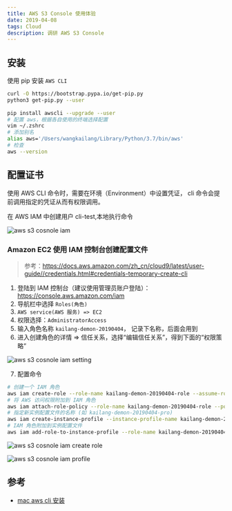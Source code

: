 ```yaml
---
title: AWS S3 Console 使用体验
date: 2019-04-08
tags: Cloud
description: 调研 AWS S3 Console
---
```


## 安装
使用 pip 安装 `AWS CLI`

```bash
curl -O https://bootstrap.pypa.io/get-pip.py
python3 get-pip.py --user
 
pip install awscli --upgrade --user
# 配置 aws，根据各自使用的终端选择配置
vim ~/.zshrc
# 添加别名
alias aws='/Users/wangkailang/Library/Python/3.7/bin/aws'
# 检查
aws --version
```

## 配置证书

使用 AWS CLI  命令时，需要在环境（Environment）中设置凭证， cli 命令会提前调用指定的凭证从而有权限调用。

在 AWS IAM 中创建用户 cli-test,本地执行命令

![aws s3 cosnole iam](aws-s3-console-iam.png)

### Amazon EC2 使用 IAM 控制台创建配置文件
> 参考：https://docs.aws.amazon.com/zh_cn/cloud9/latest/user-guide//credentials.html#credentials-temporary-create-cli

1. 登陆到 IAM 控制台（建议使用管理员账户登陆）：https://console.aws.amazon.com/iam
2. 导航栏中选择 `Roles(角色)`
3. `AWS service(AWS 服务) => EC2`
4. 权限选择：`AdministratorAccess`
5. 输入角色名称 `kailang-demon-20190404`， 记录下名称，后面会用到
6. 进入创建角色的详情 => 信任关系，选择“编辑信任关系”，得到下面的“权限策略”

![aws s3 cosnole iam setting](iam-set-json.png)

7. 配置命令
```bash
# 创建一个 IAM 角色
aws iam create-role --role-name kailang-demon-20190404-role --assume-role-policy-document file:///Volumes/develop/s3/kailang-demon-20190404-role-trust.json
# 将 AWS 访问权限附加到 IAM 角色
aws iam attach-role-policy --role-name kailang-demon-20190404-role --policy-arn arn:aws:iam::aws:policy/AdministratorAccess
# 指定新实例配置文件的名称 (如 kailang-demon-20190404-pro)
aws iam create-instance-profile --instance-profile-name kailang-demon-20190404-pro
# IAM 角色附加到实例配置文件
aws iam add-role-to-instance-profile --role-name kailang-demon-20190404-role --instance-profile-name kailang-demon-20190404-pro
```

![aws s3 cosnole iam create role](iam-create-role.png)

![aws s3 cosnole iam profile](iam-instance.png)

## 参考
- [mac aws cli 安装](https://docs.aws.amazon.com/zh_cn/cli/latest/userguide/install-macos.html)